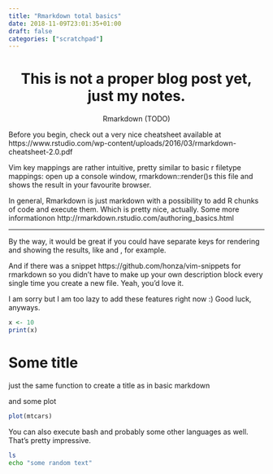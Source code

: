 ```yaml
---
title: "Rmarkdown total basics"
date: 2018-11-09T23:01:35+01:00
draft: false
categories: ["scratchpad"]
---
```


<center>
# This is not a proper blog post yet, just my notes.

Rmarkdown (TODO)
</center>


Before you begin, check out a very nice cheatsheet available at 
https://www.rstudio.com/wp-content/uploads/2016/03/rmarkdown-cheatsheet-2.0.pdf

Vim key mappings are rather intuitive, pretty similar to basic r filetype mappings:
<F2> open up a console window,
<F5> rmarkdown::render()s this file and shows the result in your favourite browser. 

In general, Rmarkdown is just markdown with a possibility to add R chunks of code and execute them. Which is pretty nice, actually. Some more informationon http://rmarkdown.rstudio.com/authoring_basics.html

***

By the way, it would be great if you could have separate keys for rendering and showing the results, like <F5> and <F6>, for example.

And if there was a snippet 
https://github.com/honza/vim-snippets
for rmarkdown so you didn't have to make up your own description block every single time you create a new file. Yeah, you'd love it.

I am sorry but I am too lazy to add these features right now :) Good luck, anyways.


```r
x <- 10
print(x)
```

# Some title
just the same function to create a title as in basic markdown

and some plot

```r
plot(mtcars)
```

You can also execute bash and probably some other languages as well. That's pretty impressive.
```bash
ls
echo "some random text"
```
